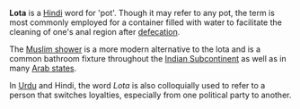 {{move to wiktionary}}

'''Lota''' is a [[Hindi]] word for 'pot'. Though it may refer to any pot, the term is most commonly employed for a container filled with water to facilitate the cleaning of one's anal region after [[defecation]].

The [[Muslim shower]] is a more modern alternative to the lota and is a common bathroom fixture throughout the [[Indian subcontinent|Indian Subcontinent]] as well as in many [[Arab states]].

In [[Urdu language|Urdu]] and Hindi, the word ''Lota'' is also colloquially used to refer to a person that switches loyalties, especially from one political party to another.

{{stub}}